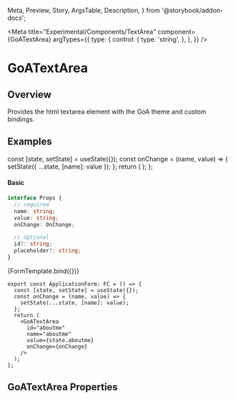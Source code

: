 
  Meta,
  Preview,
  Story,
  ArgsTable,
  Description,
} from '@storybook/addon-docs';

<Meta
  title="Experimental/Components/TextArea"
  component={GoATextArea}
  argTypes={{
    type: {
      control: {
        type: 'string',
      },
    },
  }}
/>

# GoATextArea

## Overview

Provides the html textarea element with the GoA theme and custom bindings.

## Examples

  const [state, setState] = useState({});
  const onChange = (name, value) => {
    setState({ ...state, [name]: value });
  };
  return (
    <StateDisplay title="GoATextArea" state={state}>
      <GoATextArea
        id="aboutme"
        name="aboutme"
        value={state.aboutme}
        onChange={onChange}
      />
    </StateDisplay>
  );
};

#### Basic

```ts
interface Props {
  // required
  name: string;
  value: string;
  onChange: OnChange;

  // optional
  id?: string;
  placeholder?: string;
}
```

<Canvas>
  <Story name="Form">{FormTemplate.bind({})}</Story>
</Canvas>

```tsx
export const ApplicationForm: FC = () => {
  const [state, setState] = useState({});
  const onChange = (name, value) => {
    setState(...state, [name]: value);
  };
  return (
    <GoATextArea
      id="aboutme"
      name="aboutme"
      value={state.aboutme}
      onChange={onChange}
    />
  );
};
```

## GoATextArea Properties

<Description of={GoATextArea} />
<ArgsTable of={GoATextArea} />

<Dont description="Use placeholder text in text fields" />
<Dont description="Extend Text Fields longer than 45-75 characters." />
<Dont description="Use a Text Area which is only one line high." />
<Do description="Use labels and helper text to communicate how a field should be filled out." />
<Do description="Make empty Text Areas as tall as the content they are expected to contain." />
